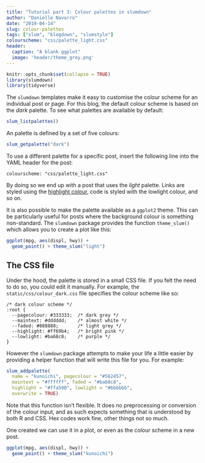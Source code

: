 ```yaml
---
title: "Tutorial part 3: Colour palettes in slumdown"
author: "Danielle Navarro"
date: "2019-04-14"
slug: colour-palettes
tags: ["slum", "blogdown", "slumstyle"]
colourscheme: "css/palette_light.css"
header:
  caption: "A blank ggplot"
  image: 'header/theme_grey.png'
---
```


```r
knitr::opts_chunk$set(collapse = TRUE)
library(slumdown)
library(tidyverse)
```

The `slumdown` templates make it easy to customise the colour scheme for an individual post or page. For this blog, the default colour scheme is based on the *dark* palette. To see what palettes are available by default:


```r
slum_listpalettes()
```

An palette is defined by a set of five colours:

```r
slum_getpalette("dark")
```

To use a different palette for a specific post, insert the following line into the YAML header for the post:

```
colourscheme: "css/palette_light.css"
```

By doing so we end up with a post that uses the *light* palette. Links are styled using the [highlight colour](https://example.com), code is styled with the lowlight colour, and so on. 

It is also possible to make the palette available as a `ggplot2` theme. This can be particularly useful for posts where the background colour is something non-standard. The `slumdown` package provides the function `theme_slum()` which allows you to create a plot like this: 


```r
ggplot(mpg, aes(displ, hwy)) + 
  geom_point() + theme_slum("light")
```


## The CSS file

Under the hood, the palette is stored in a small CSS file. If you felt the need to do so, you could edit it manually. For example, the `static/css/colour_dark.css` file specifies the colour scheme like so:

```
/* dark colour scheme */
:root {
  --pagecolour: #333333;  /* dark grey */
  --maintext: #dddddd;    /* almost white */
  --faded: #888888;       /* light grey */
  --highlight: #ff69b4;   /* bright pink */
  --lowlight: #ba68c8;    /* purple */
}
```

However the `slumdown` package attempts to make your life a little easier by providing a helper function that will write this file for you. For example:

```r
slum_addpalette(
  name = "kunoichi", pagecolour = "#562457", 
  maintext = "#ffffff", faded = "#ba68c8", 
  highlight = "#ffa500", lowlight = "#bbbbbb",
  overwrite = TRUE)
```

Note that this function isn't flexible. It does no preprocessing or conversion of the colour input, and as such expects something that is understood by both R and CSS. Hex codes work fine, other things not so much.

One created we can use it in a plot, or even as the colour scheme in a new post.

```r
ggplot(mpg, aes(displ, hwy)) + 
  geom_point() + theme_slum("kunoichi")
```


